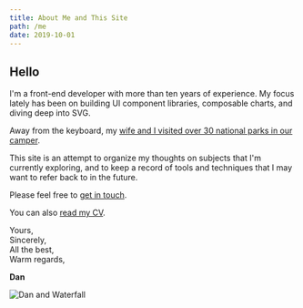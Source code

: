 ```yaml
---
title: About Me and This Site
path: /me
date: 2019-10-01
---
```

## Hello

I'm a front-end developer with more than ten years of experience.
My focus lately has been on building UI component libraries, composable charts,
and diving deep into SVG.

Away from the keyboard, my [wife and I visited over 30 national parks in our camper](https://instagram.com/patrick_the_van).

This site is an attempt to organize my thoughts on subjects that I'm currently
exploring, and to keep a record of tools and techniques that I may want to refer back to
in the future.

Please feel free to [get in touch](mailto://dmatarazzo@fastmail.com).

You can also [read my CV](/cv).

Yours,  
Sincerely,  
All the best,  
Warm regards,  

**Dan**

![Dan and Waterfall](../images/dan.jpg)
